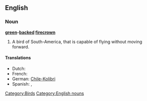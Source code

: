 ==English==

===Noun===
'''[[green]]-[[backed]] [[firecrown]]'''

# A bird of South-America, that is capable of flying without moving forward.

====Translations====
* Dutch: {{t+|nl|kolibrie|m}}
* French: {{t+|fr|colibri|m}}
* German: [[Chile-Kolibri]] {{m}}
* Spanish: {{t+|es|picaflor|m}}, {{t+|es|colibrí|m}}

[[Category:Birds]]
[[Category:English nouns]]